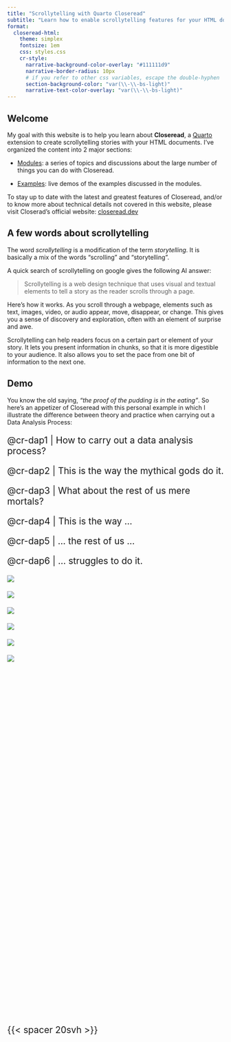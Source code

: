 ```yaml
---
title: "Scrollytelling with Quarto Closeread"
subtitle: "Learn how to enable scrollytelling features for your HTML documents."
format:
  closeread-html:
    theme: simplex
    fontsize: 1em
    css: styles.css
    cr-style:
      narrative-background-color-overlay: "#111111d9"
      narrative-border-radius: 10px
      # if you refer to other css variables, escape the double-hyphen
      section-background-color: "var(\\-\\-bs-light)"
      narrative-text-color-overlay: "var(\\-\\-bs-light)"
---
```


## Welcome

My goal with this website is to help you learn about __Closeread__, a 
[Quarto](https://quarto.org) extension to create scrollytelling stories with 
your HTML documents. I've organized the content into 2 major sections:

- [Modules](modules): a series of topics and discussions about the large number
of things you can do with Closeread.

- [Examples](examples): live demos of the examples discussed in the modules.

To stay up to date with the latest and greatest features of Closeread, and/or 
to know more about technical details not covered in this website, please visit
Closerad's official website: <a href="https://closeread.dev/" target="_blank">closeread.dev</a>


## A few words about scrollytelling

The word _scrollytelling_ is a modification of the term _storytelling_. 
It is basically a mix of the words "scrolling" and "storytelling".

A quick search of scrollytelling on google gives the following AI answer:

> Scrollytelling is a web design technique that uses visual and 
> textual elements to tell a story as the reader scrolls through a page.

Here's how it works.
As you scroll through a webpage, elements such as text, images, video, or audio
appear, move, disappear, or change. This gives you a sense of discovery and 
exploration, often with an element of surprise and awe.

Scrollytelling can help readers focus on a certain part or element of your story.
It lets you present information in chunks, so that it is more digestible
to your audience. It also allows you to set the pace from one bit of information
to the next one.


## Demo

You know the old saying, _"the proof of the pudding is in the eating"_. So here's
an appetizer of Closeread with this personal example in which I 
illustrate the difference between theory and practice when carrying out a 
Data Analysis Process:


::::{.cr-section layout="overlay-center" style="font-size: 1.5em;"}

@cr-dap1
| How to carry out a data analysis process?

@cr-dap2
| This is the way the mythical gods do it. 

@cr-dap3
| What about the rest of us mere mortals?

@cr-dap4
| This is the way ...

@cr-dap5
| ... the rest of us ...

@cr-dap6
| ... struggles to do it.


:::{#cr-dap1}
![](assets/cr-data-analysis-process1.png)
:::

:::{#cr-dap2}
![](assets/cr-data-analysis-process2.png)
:::

:::{#cr-dap3}
![](assets/cr-data-analysis-process3.png)
:::

:::{#cr-dap4}
![](assets/cr-data-analysis-process4.png)
:::


:::{#cr-dap5}
![](assets/cr-data-analysis-process5.png)
:::


:::{#cr-dap6}
![](assets/cr-data-analysis-process6.png)
:::

:::{style="height: 20dvh; visibility: hidden"}
:::

{{< spacer 20svh >}}


::::

